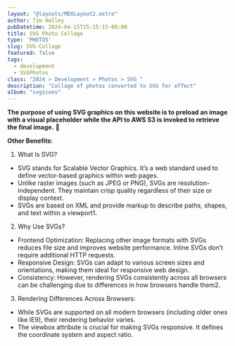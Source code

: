 ```yaml
---
layout: "@layouts/MDXLayout2.astro"
author: Tim Halley
pubDatetime: 2024-04-15T15:15:15-08:00
title: SVG Photo Collage
type: 'PHOTOS'
slug: SVG-Collage
featured: false
tags:
  - development
  - SVGPhotos
class: "2024 > Development > Photos > SVG "
description: "Collage of photos converted to SVG for effect"
album: "svgicons"
---
```

**The purpose of using SVG graphics on this website is to preload an image with a visual placeholder while the API to AWS S3 is invoked to retrieve the final image.** 🌟

**Other Benefits**:

1. What Is SVG?
  - SVG stands for Scalable Vector Graphics. It’s a web standard used to define vector-based graphics within web pages.
  - Unlike raster images (such as JPEG or PNG), SVGs are resolution-independent. They maintain crisp quality regardless of their size or display context.
  - SVGs are based on XML and provide markup to describe paths, shapes, and text within a viewport1.
2. Why Use SVGs?
  - Frontend Optimization: Replacing other image formats with SVGs reduces file size and improves website performance. Inline SVGs don’t require additional HTTP requests.
  - Responsive Design: SVGs can adapt to various screen sizes and orientations, making them ideal for responsive web design.
  - Consistency: However, rendering SVGs consistently across all browsers can be challenging due to differences in how browsers handle them2.
3. Rendering Differences Across Browsers:
  - While SVGs are supported on all modern browsers (including older ones like IE9), their rendering behavior varies.
  - The viewbox attribute is crucial for making SVGs responsive. It defines the coordinate system and aspect ratio.